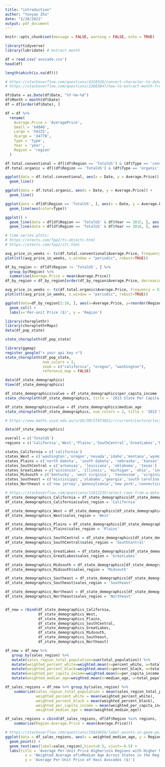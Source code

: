 ```yaml
---
title: "introduction"
author: "Yunyao Zhu"
date: "2/28/2021"
output: pdf_document
---
```


```r
knitr::opts_chunk$set(message = FALSE, warning = FALSE, echo = TRUE)
```

```r
library(tidyverse)
library(lubridate) # extract month
```


```r
df = read.csv('avocado.csv')
head(df)
```

```r
length(which(is.na(df)))
```

```r
# https://stackoverflow.com/questions/4310326/convert-character-to-date-in-r
# https://stackoverflow.com/questions/22603847/how-to-extract-month-from-date-in-r

df$Date = as.Date(df$Date, "%Y-%m-%d")
df$Month = month(df$Date)
df = df[order(df$Date), ]

df = df %>%
  rename(
    Average.Price = 'AveragePrice',
    Small = 'X4046',
    Large = 'X4225',
    XLarge = 'X4770',
    Type = 'type',
    Year = 'year',
    Region = 'region'
  )
```

```r
df.total.conventional = df[(df$Region == 'TotalUS') & (df$Type == 'conventional'), ]
df.total.organic = df[(df$Region == 'TotalUS') & (df$Type == 'organic'), ]
```


```r
ggplot(data = df.total.conventional, aes(x = Date, y = Average.Price)) +
  geom_line()
```

```r
ggplot(data = df.total.organic, aes(x = Date, y = Average.Price)) +
  geom_line()
```

```r
ggplot(data = df[df$Region == 'TotalUS', ], aes(x = Date, y = Average.Price)) +
  geom_line(aes(color=Type))
```

```r
ggplot() +
  geom_line(data = df[df$Region == 'TotalUS' & df$Year == 2015, ], aes(x = Date, y = Average.Price), color = 'blue') +
  geom_line(data = df[df$Region == 'TotalUS' & df$Year == 2016, ], aes(x = Date, y = Average.Price))
```



```r
# time series plots: 
# https://otexts.com/fpp2/ts-objects.html
# https://otexts.com/fpp2/stl.html

avg_price_in_weeks <- ts(df.total.conventional$Average.Price, frequency = 52)
plot(stl(avg_price_in_weeks, s.window = "periodic", robust=TRUE))
```

```r
df_by_region <- df[df$Region != 'TotalUS', ] %>% 
  group_by(Region) %>% 
  summarise(Average.Price = mean(Average.Price))
df_by_region = df_by_region[order(df_by_region$Average.Price, decreasing=TRUE), ]
```

```r
avg_price_in_weeks <- ts(df.total.organic$Average.Price, frequency = 52)
plot(stl(avg_price_in_weeks, s.window = "periodic", robust=TRUE))
```

```r
ggplot(data=df_by_region[1:10, ], aes(x=Average.Price, y=reorder(Region, Average.Price, sum))) +
  geom_col() +
  labs(x='Per-unit Price ($)', y = 'Region')
```

```r
library(choroplethr)
library(choroplethrMaps)
data(df_pop_state)
```

```r
state_choropleth(df_pop_state)
```


```r
library(ggmap)
register_google("< your api key >")
state_choropleth(df_pop_state, 
                 num_colors = 1,
                 zoom = c("california", "oregon", "washington"),
                 reference_map = FALSE)
```

```r
data(df_state_demographics)
View(df_state_demographics)
```


```r
df_state_demographics$value = df_state_demographics$per_capita_income
state_choropleth(df_state_demographics, title = '2013 State Per Capita Income Estimates', legend = 'Dollars')
```

```r
df_state_demographics$value = df_state_demographics$median_age
state_choropleth(df_state_demographics, num_colors = 2, title = '2013 State Median Age', legend = 'Median Age', zoom = c("california", "oregon", "washington", "wisconsin"))
```


```r
# https://www.maths.usyd.edu.au/u/UG/SM/STAT3022/r/current/Lecture/lecture21_2020JC.pdf

data(df_state_demographics)

overall = c('TotalUS')
regions = c('California','West','Plains','SouthCentral','GreatLakes','Midsouth','Southeast','Northeast')

states_California = c('california')
states_West = c('washington','oregon','nevada','idaho','montana','wyoming','utah','colorado','new mexico','arizona')
states_Plains = c('north dakota', 'south dakota', 'nebraska', 'kansas', 'minnesota', 'iowa', 'missouri')
states_SouthCentral = c('arkansas', 'louisiana', 'oklahoma', 'texas')
states_GreatLakes = c('wisconsin', 'illinois', 'michigan', 'ohio', 'indiana')
states_Midsouth = c('kentucky', 'west virginia', 'tennessee', 'virginia', 'north carolina', 'maryland', 'delaware', 'district of columbia')
states_Southeast = c('mississippi','alabama','georgia','south carolina','florida')
states_Northeast = c('new jersey','pennsylvania','new york','connecticut','rhode island','massachusetts','vermont','new hampshire','maine')
```

```r
# https://stackoverflow.com/questions/11612235/select-rows-from-a-data-frame-based-on-values-in-a-vector
df_state_demographics_California = df_state_demographics[df_state_demographics$region %in% states_California,]
df_state_demographics_California$sales_region = 'California'

df_state_demographics_West = df_state_demographics[df_state_demographics$region %in% states_West,]
df_state_demographics_West$sales_region = 'West'

df_state_demographics_Plains = df_state_demographics[df_state_demographics$region %in% states_Plains,]
df_state_demographics_Plains$sales_region = 'Plains'

df_state_demographics_SouthCentral = df_state_demographics[df_state_demographics$region %in% states_SouthCentral,]
df_state_demographics_SouthCentral$sales_region = 'SouthCentral'

df_state_demographics_GreatLakes = df_state_demographics[df_state_demographics$region %in% states_GreatLakes,]
df_state_demographics_GreatLakes$sales_region = 'GreatLakes'

df_state_demographics_Midsouth = df_state_demographics[df_state_demographics$region %in% states_Midsouth,]
df_state_demographics_Midsouth$sales_region = 'Midsouth'

df_state_demographics_Southeast = df_state_demographics[df_state_demographics$region %in% states_Southeast,]
df_state_demographics_Southeast$sales_region = 'Southeast'

df_state_demographics_Northeast = df_state_demographics[df_state_demographics$region %in% states_Northeast,]
df_state_demographics_Northeast$sales_region = 'Northeast'


df_new = rbind(df_state_demographics_California,
               df_state_demographics_West,
               df_state_demographics_Plains,
               df_state_demographics_SouthCentral,
               df_state_demographics_GreatLakes,
               df_state_demographics_Midsouth,
               df_state_demographics_Southeast,
               df_state_demographics_Northeast)
```

```r
df_new = df_new %>% 
   group_by(sales_region) %>% 
   mutate(sales_region_total_population=sum(total_population)) %>%
   mutate(weighted_percent_white=weighted.mean(x=percent_white, w=total_population)) %>%
   mutate(weighted_percent_black=weighted.mean(x=percent_black, w=total_population)) %>%
   mutate(weighted_per_capita_income=weighted.mean(x=per_capita_income, w=total_population)) %>%
   mutate(weighted_median_age=weighted.mean(x=median_age, w=total_population))
```

```r
df_sales_regions = df_new %>% group_by(sales_region) %>%
    summarize(sales_region_total_population = mean(sales_region_total_population),
              weighted_percent_white = mean(weighted_percent_white),
              weighted_percent_black = mean(weighted_percent_black),
              weighted_per_capita_income = mean(weighted_per_capita_income),
              weighted_median_age = mean(weighted_median_age))
```

```r
df_sales_regions = cbind(df_sales_regions, df[df$Region %in% regions, ] %>% group_by(Region) %>%
    summarize(Region.Average.Price = mean(Average.Price)))
```

```r
# https://stackoverflow.com/questions/15624656/label-points-in-geom-point
ggplot(data = df_sales_regions, aes(x = weighted_median_age, y = Region.Average.Price)) +
  geom_point() + 
  geom_text(aes(label=sales_region),hjust=0.5, vjust=-0.5) +
  labs(title = 'Average Per-Unit Price Higher\nin Regions with Higher Median Age',
         x = 'Weighted Average of\nMedian Age Across States in the Regions ($)',
         y = 'Average Per-Unit Price of Hass Avocados ($)')
```